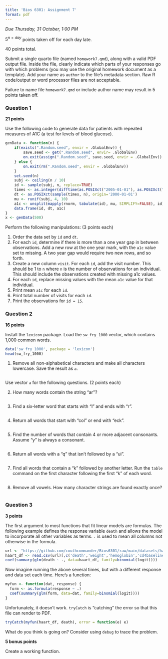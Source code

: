```yaml
---
title: 'Bios 6301: Assignment 7'
format: pdf
---
```


*Due Thursday, 31 October, 1:00 PM*

$5^{n=day}$ points taken off for each day late.

40 points total.

Submit a single quarto file (named `homework7.qmd`), along with a valid PDF output file. Inside the file, clearly indicate which parts of your responses go with which problems (you may use the original homework document as a template). Add your name as `author` to the file's metadata section. Raw R code/output or word processor files are not acceptable.

Failure to name file `homework7.qmd` or include author name may result in 5 points taken off.

### Question 1 ###

**21 points**

Use the following code to generate data for patients with repeated measures of A1C (a test for levels of blood glucose).

```r
genData <- function(n) {
    if(exists(".Random.seed", envir = .GlobalEnv)) {
        save.seed <- get(".Random.seed", envir= .GlobalEnv)
        on.exit(assign(".Random.seed", save.seed, envir = .GlobalEnv))
    } else {
        on.exit(rm(".Random.seed", envir = .GlobalEnv))
    }
    set.seed(n)
    subj <- ceiling(n / 10)
    id <- sample(subj, n, replace=TRUE)
    times <- as.integer(difftime(as.POSIXct("2005-01-01"), as.POSIXct("2000-01-01"), units='secs'))
    dt <- as.POSIXct(sample(times, n), origin='2000-01-01')
    mu <- runif(subj, 4, 10)
    a1c <- unsplit(mapply(rnorm, tabulate(id), mu, SIMPLIFY=FALSE), id)
    data.frame(id, dt, a1c)
}
x <- genData(500)
```

Perform the following manipulations: (3 points each)

1.  Order the data set by `id` and `dt`.
2.  For each `id`, determine if there is more than a one year gap in between observations.  Add a new row at the one year mark, with the `a1c` value set to missing.  A two year gap would require two new rows, and so forth.
3.  Create a new column `visit`.  For each `id`, add the visit number.  This should be 1 to `n` where `n` is the number of observations for an individual.  This should include the observations created with missing a1c values.
4.  For each `id`, replace missing values with the mean `a1c` value for that individual.
5.  Print mean `a1c` for each `id`.
6.  Print total number of visits for each `id`.
7.  Print the observations for `id = 15`.

### Question 2 ###

**16 points**

Install the `lexicon` package. Load the `sw_fry_1000` vector, which contains 1,000 common words.

```r
data('sw_fry_1000', package = 'lexicon')
head(sw_fry_1000)
```

1.  Remove all non-alphabetical characters and make all characters lowercase. Save the result as `a`.

```r
```

Use vector `a` for the following questions. (2 points each)

2.  How many words contain the string "ar"?

```r
```

3.  Find a six-letter word that starts with "l" and ends with "r".

```r
```

4.  Return all words that start with "col" or end with "eck".

```r
```

5.  Find the number of words that contain 4 or more adjacent consonants. Assume "y" is always a consonant.

```r
```

6.  Return all words with a "q" that isn't followed by a "ui".

```r
```

7.  Find all words that contain a "k" followed by another letter. Run the `table` command on the first character following the first "k" of each word.

```r
```

8.  Remove all vowels. How many character strings are found exactly once?

```r
```

### Question 3 ###

**3 points**

The first argument to most functions that fit linear models are formulas.  The following example defines the response variable `death` and allows the model to incorporate all other variables as terms. `.` is used to mean all columns not otherwise in the formula.

```r
url <- "https://github.com/couthcommander/Bios6301/raw/main/datasets/haart.csv"
haart_df <- read.csv(url)[,c('death','weight','hemoglobin','cd4baseline')]
coef(summary(glm(death ~ ., data=haart_df, family=binomial(logit))))
```

Now imagine running the above several times, but with a different response and data set each time.  Here's a function:

```r
myfun <- function(dat, response) {
  form <- as.formula(response ~ .)
  coef(summary(glm(form, data=dat, family=binomial(logit))))
}
```

Unfortunately, it doesn't work. `tryCatch` is "catching" the error so that this file can render to PDF.

```r
tryCatch(myfun(haart_df, death), error = function(e) e)
```

What do you think is going on?  Consider using `debug` to trace the problem.

**5 bonus points**

Create a working function.
